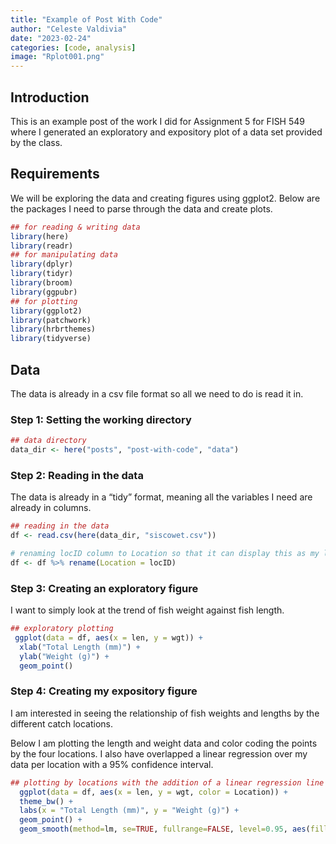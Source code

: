 ```yaml
---
title: "Example of Post With Code"
author: "Celeste Valdivia"
date: "2023-02-24"
categories: [code, analysis]
image: "Rplot001.png"
---
```

## Introduction
This is an example post of the work I did for Assignment 5 for FISH 549 where I generated an exploratory and expository plot of a data set provided by the class.

## Requirements
We will be exploring the data and creating figures using ggplot2.
Below are the packages I need to parse through the data and create plots.

```r
## for reading & writing data
library(here)
library(readr)
## for manipulating data
library(dplyr)
library(tidyr)
library(broom)
library(ggpubr)
## for plotting
library(ggplot2)
library(patchwork)
library(hrbrthemes)
library(tidyverse)
```

## Data
The data is already in a csv file format so all we need to do is read it in.

### Step 1: Setting the working directory
```r
## data directory
data_dir <- here("posts", "post-with-code", "data")
```

### Step 2: Reading in the data
The data is already in a "tidy" format, meaning all the variables I need are already in columns.
```r
## reading in the data
df <- read.csv(here(data_dir, "siscowet.csv"))

# renaming locID column to Location so that it can display this as my legend title down the line
df <- df %>% rename(Location = locID)
```

### Step 3: Creating an exploratory figure
I want to simply look at the trend of fish weight against fish length.
```r
## exploratory plotting
 ggplot(data = df, aes(x = len, y = wgt)) +
  xlab("Total Length (mm)") +
  ylab("Weight (g)") +
  geom_point()

```

### Step 4: Creating my expository figure
I am interested in seeing the relationship of fish weights and lengths by the different catch locations.

Below I am plotting the length and weight data and color coding the points by the four locations. I also have overlapped a linear regression over my data per location with a 95% confidence interval.

```r
## plotting by locations with the addition of a linear regression line
  ggplot(data = df, aes(x = len, y = wgt, color = Location)) +
  theme_bw() +
  labs(x = "Total Length (mm)", y = "Weight (g)") +
  geom_point() +
  geom_smooth(method=lm, se=TRUE, fullrange=FALSE, level=0.95, aes(fill =Location)) 

```

